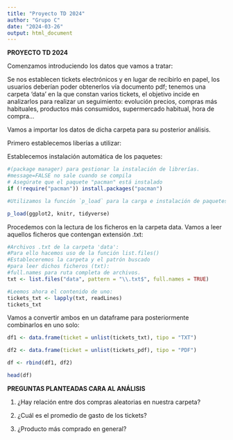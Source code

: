 ```yaml
---
title: "Proyecto TD 2024"
author: "Grupo C"
date: "2024-03-26"
output: html_document
---
```


**PROYECTO TD 2024**

Comenzamos introduciendo los datos que vamos a tratar:

Se nos establecen tickets electrónicos y en lugar de recibirlo en papel, los usuarios deberían poder obtenerlos vía documento pdf; tenemos una carpeta 'data'
en la que constan varios tickets, el objetivo incide en analizarlos para realizar un seguimiento: evolución precios, compras más habituales, productos más consumidos, supermercado habitual, hora de compra...

Vamos a importar los datos de dicha carpeta para su posterior análisis.

Primero establecemos liberías a utilizar:

Establecemos instalación automática de los paquetes:

```r
#(package manager) para gestionar la instalación de librerías. 
#message=FALSE no sale cuando se compila
# Asegúrate que el paquete "pacman" está instalado
if (!require("pacman")) install.packages("pacman")

#Utilizamos la función `p_load` para la carga e instalación de paquetes

```

```r
p_load(ggplot2, knitr, tidyverse)
```

Procedemos con la lectura de los ficheros en la carpeta data.
Vamos a leer aquellos ficheros que contengan extensión .txt:

```r
#Archivos .txt de la carpeta 'data':
#Para ello hacemos uso de la función list.files()
#Estableceremos la carpeta y el patrón buscado
#para leer dichos ficheros (txt):
#full.names para ruta completa de archivos.
txt <- list.files("data", pattern = "\\.txt$", full.names = TRUE)

#Leemos ahora el contenido de uno:
tickets_txt <- lapply(txt, readLines)
tickets_txt
```

Vamos a convertir ambos en un dataframe para posteriormente combinarlos en uno solo:

```r
df1 <- data.frame(ticket = unlist(tickets_txt), tipo = "TXT")

df2 <- data.frame(ticket = unlist(tickets_pdf), tipo = "PDF")

df <- rbind(df1, df2)

head(df)
```






**PREGUNTAS PLANTEADAS CARA AL ANÁLISIS**

1. ¿Hay relación entre dos compras aleatorias en nuestra carpeta?

2. ¿Cuál es el promedio de gasto de los tickets?

3. ¿Producto más comprado en general?